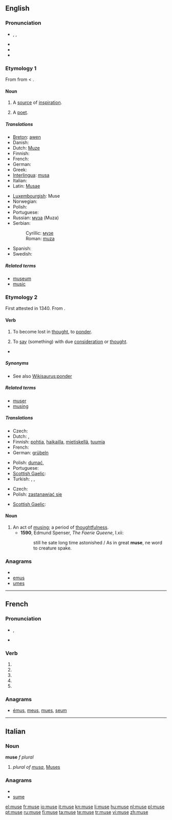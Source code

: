 {{was wotd|2008|February|27}}
{{also|Muse}}
{{also|musé}}
==English==
{{wikipedia|dab=muse (disambiguation)|muse}}

===Pronunciation===
* {{enPR|myo͞oz}}, {{IPA|/mjuːz/}}, {{SAMPA|/mju:z/}}
* {{audio|en-us-muse.ogg|Audio (US)}}
* {{homophones|mews}}
* {{rhymes|uːz}}

===Etymology 1===
From {{etyl|frm}} {{term|muse|lang=frm}} from {{etyl|la}} {{term|Musa|Mūsa|lang=la}} < {{etyl|grc}} {{term|Μοῦσα|lang=grc|sc=polytonic}}.

====Noun====
{{en-noun}}

# A [[source]] of [[inspiration]].
# {{archaic}} A [[poet]].

=====Translations=====
{{trans-top|a source of inspiration}}
* [[Breton]]: [[awen]] {{f}}
* Danish: {{t-|da|Muse}}
* Dutch: [[Muze]]
* Finnish: {{t-|fi|muusa}}
* French: {{t+|fr|Muse}}
* German: {{t+|de|Muse|f}}
* Greek: {{t+|el|μούσα|f|tr=moùsa}}
* [[Interlingua]]: [[musa]]
* Italian: {{t+|it|muse}}
* Latin: [[Musae]]
{{trans-mid}}
* [[Luxembourgish]]: Muse
* Norwegian: {{t-|no|muse}}
* Polish: {{t+|pl|muza|f}}
* Portuguese: {{t+|pt|musa|f}}
* Russian: [[муза]] {{f}} (Muza)
* Serbian:
*: Cyrillic: [[музе]]
*: Roman: [[muza]]
* Spanish: {{t+|es|musa|f}}
* Swedish: {{t-|sv|musa|c}}
{{trans-bottom}}

=====Related terms=====
* [[museum]]
* [[music]]

===Etymology 2===
First attested in 1340.  From {{etyl|fro}} {{term|muser|lang=fro}}.

====Verb====
{{en-verb|mus|ing}}

# {{intransitive}} To become lost in [[thought]], to [[ponder]].
# {{transitive}} To [[say]] (something) with due [[consideration]] or [[thought]].
* {{seeCites}}

=====Synonyms=====
* See also [[Wikisaurus:ponder]]

=====Related terms=====
* [[muser]]
* [[musing]]

=====Translations=====
{{trans-top|to become lost in thought}}
* Czech: {{t-|cs|dumat}}
* Dutch: {{t-|nl|mijmeren}}, {{t+|nl|nadenken}}
* Finnish: [[pohtia]], [[haikailla]], [[mietiskellä]], [[tuumia]]
* French: {{t+|fr|songer}}
* German: [[grübeln]]
{{trans-mid}}
* Polish: [[dumać]],
* Portuguese: {{t|pt|divagar}}
* [[Scottish Gaelic]]: {{t-|gd|meòraich|xs=Scottish Gaelic}}
* Turkish: {{t|tr|düşünceye dalmak}},  {{t|tr|derin derin düşünmek}},  {{t|tr|düşüncelere dalmak}}
{{trans-bottom}}

{{trans-top|to say with due consideration}}
* Czech: {{t-|cs|dumat}}
* Polish: [[zastanawiać się]]
{{trans-mid}}
* [[Scottish Gaelic]]: {{t-|gd|meòraich|xs=Scottish Gaelic}}
{{trans-bottom}}

====Noun====
{{en-noun}}

# An act of [[musing]]; a period of [[thoughtfulness]].
#* '''1590''', Edmund Spenser, ''The Faerie Queene'', I.xii:
#*: still he sate long time astonished / As in great '''muse''', ne word to creature spake.

===Anagrams===
* {{alphagram|emsu}}
* [[emus#English|emus]]
* [[umes#English|umes]]

----

==French==

===Pronunciation===
* {{IPA|lang=fr|/myz/}}, {{X-SAMPA|/myz/|lang=fr}}
* {{homophones|musent|muses}}

===Verb===
{{fr-verb form}}

# {{conjugation of|muser||1|s|pres|ind|lang=fr}}
# {{conjugation of|muser||3|s|pres|ind|lang=fr}}
# {{conjugation of|muser||1|s|pres|sub|lang=fr}}
# {{conjugation of|muser||1|s|pres|sub|lang=fr}}
# {{conjugation of|muser||2|s|imp|lang=fr}}

===Anagrams===
* [[émus#French|émus]], [[meus#French|meus]], [[mues#French|mues]], [[seum#French|seum]]

----

==Italian==

===Noun===
'''muse''' ''f plural''

# ''plural of [[musa]]'', [[Muses]]

===Anagrams===
* {{alphagram|emsu}}
* [[sume#Italian|sume]]

[[el:muse]]
[[fr:muse]]
[[io:muse]]
[[it:muse]]
[[kn:muse]]
[[li:muse]]
[[hu:muse]]
[[nl:muse]]
[[pl:muse]]
[[pt:muse]]
[[ru:muse]]
[[fi:muse]]
[[ta:muse]]
[[te:muse]]
[[tr:muse]]
[[vi:muse]]
[[zh:muse]]